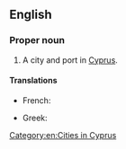 ==English==

===Proper noun===
{{en-proper noun}}

# A city and port in [[Cyprus]].

====Translations====
{{trans-top|port of Cyprus}}
* French: {{t|fr|Limassol}}
{{trans-mid}}
* Greek: {{t+|el|Λεμεσός}}
{{trans-bottom}}

[[Category:en:Cities in Cyprus]]